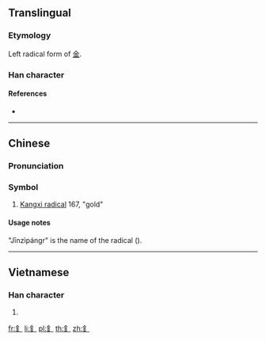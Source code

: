 {{character info/new}}
{{also|钅|金}}
==Translingual==

===Etymology===
Left radical form of [[金]].

===Han character===
{{Han char|rn=167|rad=金|as=00|sn=8|four=|canj=C,OMGC}}

====References====
* {{Han ref|kx=1295.011|hdz=64167.011|uh=91D2|ud=37330}}

----

==Chinese==
{{zh-forms|s=钅}}
{{wikipedia|Radical 167}}

===Pronunciation===
{{zh-pron
|m=jīn,jīnzìpángr
|c=
|ma=
|cat=symbols
}}

===Symbol===
{{head|zh|symbol}}

# [[Kangxi radical]] 167, "gold"

====Usage notes====
"Jīnzìpángr" is the name of the radical ({{zh-l|金字旁兒}}).

----

==Vietnamese==

===Han character===
{{vi-hantu|[[thực]], [[kim]]|rs=金00}}

# {{defn|lang=vi|sort=金00}}

[[Category:CJKV radicals| ]]

[[fr:釒]]
[[li:釒]]
[[pl:釒]]
[[th:釒]]
[[zh:釒]]